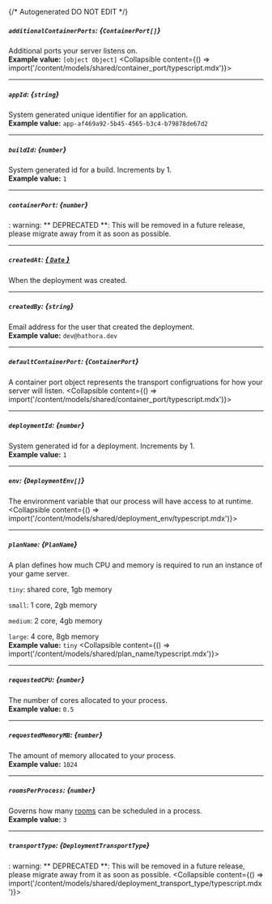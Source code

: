 {/* Autogenerated DO NOT EDIT  */}

##### `additionalContainerPorts`: *{`ContainerPort[]`}*
Additional ports your server listens on.
<br/>
**Example value:** `[object Object]`
<Collapsible content={() => import('/content/models/shared/container_port/typescript.mdx')}>
</Collapsible>

---
##### `appId`: *{`string`}*
System generated unique identifier for an application.
<br/>
**Example value:** `app-af469a92-5b45-4565-b3c4-b79878de67d2`

---
##### `buildId`: *{`number`}*
System generated id for a build. Increments by 1.
<br/>
**Example value:** `1`

---
##### `containerPort`: *{`number`}*
: warning: ** DEPRECATED **: This will be removed in a future release, please migrate away from it as soon as possible.

---
##### `createdAt`: [*{ `Date` }*](https://developer.mozilla.org/en-US/docs/Web/JavaScript/Reference/Global_Objects/Date)
When the deployment was created.

---
##### `createdBy`: *{`string`}*
Email address for the user that created the deployment.
<br/>
**Example value:** `dev@hathora.dev`

---
##### `defaultContainerPort`: *{`ContainerPort`}*
A container port object represents the transport configruations for how your server will listen.
<Collapsible content={() => import('/content/models/shared/container_port/typescript.mdx')}>
</Collapsible>

---
##### `deploymentId`: *{`number`}*
System generated id for a deployment. Increments by 1.
<br/>
**Example value:** `1`

---
##### `env`: *{`DeploymentEnv[]`}*
The environment variable that our process will have access to at runtime.
<Collapsible content={() => import('/content/models/shared/deployment_env/typescript.mdx')}>
</Collapsible>

---
##### `planName`: *{`PlanName`}*
A plan defines how much CPU and memory is required to run an instance of your game server.

`tiny`: shared core, 1gb memory

`small`: 1 core, 2gb memory

`medium`: 2 core, 4gb memory

`large`: 4 core, 8gb memory
<br/>
**Example value:** `tiny`
<Collapsible content={() => import('/content/models/shared/plan_name/typescript.mdx')}>
</Collapsible>

---
##### `requestedCPU`: *{`number`}*
The number of cores allocated to your process.
<br/>
**Example value:** `0.5`

---
##### `requestedMemoryMB`: *{`number`}*
The amount of memory allocated to your process.
<br/>
**Example value:** `1024`

---
##### `roomsPerProcess`: *{`number`}*
Governs how many [rooms](https://hathora.dev/docs/concepts/hathora-entities#room) can be scheduled in a process.
<br/>
**Example value:** `3`

---
##### `transportType`: *{`DeploymentTransportType`}*
: warning: ** DEPRECATED **: This will be removed in a future release, please migrate away from it as soon as possible.
<Collapsible content={() => import('/content/models/shared/deployment_transport_type/typescript.mdx')}>
</Collapsible>

